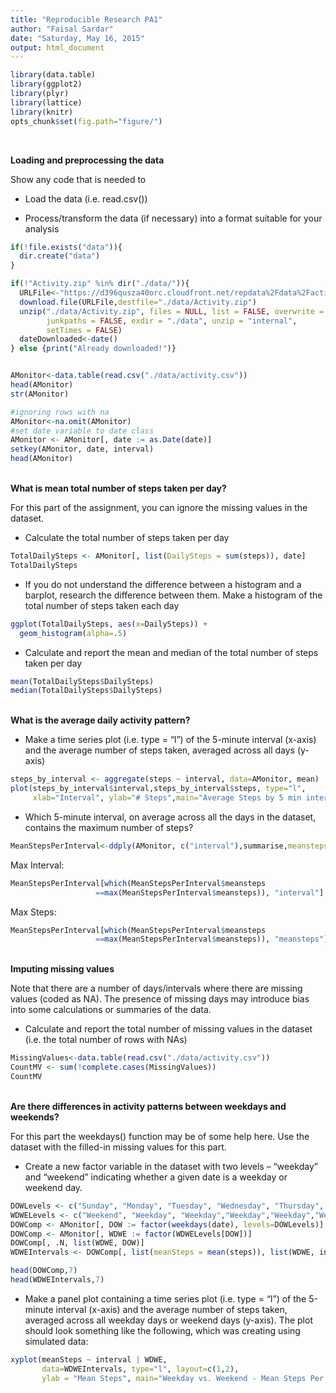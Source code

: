 ```yaml
---
title: "Reproducible Research PA1"
author: "Faisal Sardar"
date: "Saturday, May 16, 2015"
output: html_document
---
```

```r
library(data.table)
library(ggplot2)
library(plyr)
library(lattice)
library(knitr)
opts_chunk$set(fig.path="figure/")
```

<br>

**Loading and preprocessing the data**

Show any code that is needed to

- Load the data (i.e. read.csv())

- Process/transform the data (if necessary) into a format suitable for your analysis

```r
if(!file.exists("data")){
  dir.create("data")
}

if(!"Activity.zip" %in% dir("./data/")){
  URLFile<-"https://d396qusza40orc.cloudfront.net/repdata%2Fdata%2Factivity.zip"
  download.file(URLFile,destfile="./data/Activity.zip")
  unzip("./data/Activity.zip", files = NULL, list = FALSE, overwrite = TRUE,
        junkpaths = FALSE, exdir = "./data", unzip = "internal",
        setTimes = FALSE)
  dateDownloaded<-date()
} else {print("Already downloaded!")}


AMonitor<-data.table(read.csv("./data/activity.csv"))
head(AMonitor)
str(AMonitor)

#ignoring rows with na
AMonitor<-na.omit(AMonitor)
#set date variable to date class
AMonitor <- AMonitor[, date := as.Date(date)]
setkey(AMonitor, date, interval)
head(AMonitor)
```
<br>
**What is mean total number of steps taken per day?**

For this part of the assignment, you can ignore the missing values in the dataset.

- Calculate the total number of steps taken per day
```r
TotalDailySteps <- AMonitor[, list(DailySteps = sum(steps)), date]
TotalDailySteps
```

- If you do not understand the difference between a histogram and a barplot, research the difference between them. Make a histogram of the total number of steps taken each day
```r
ggplot(TotalDailySteps, aes(x=DailySteps)) +
  geom_histogram(alpha=.5)
```

- Calculate and report the mean and median of the total number of steps taken per day
```r
mean(TotalDailySteps$DailySteps)
median(TotalDailySteps$DailySteps)
```

<br>
**What is the average daily activity pattern?**

- Make a time series plot (i.e. type = "l") of the 5-minute interval (x-axis) and the average number of steps taken, averaged across all days (y-axis)
```r
steps_by_interval <- aggregate(steps ~ interval, data=AMonitor, mean)
plot(steps_by_interval$interval,steps_by_interval$steps, type="l", 
     xlab="Interval", ylab="# Steps",main="Average Steps by 5 min intervals")
```

- Which 5-minute interval, on average across all the days in the dataset, contains the maximum number of steps?

```r
MeanStepsPerInterval<-ddply(AMonitor, c("interval"),summarise,meansteps = mean(steps))
```

Max Interval:
```r
MeanStepsPerInterval[which(MeanStepsPerInterval$meansteps
                   ==max(MeanStepsPerInterval$meansteps)), "interval"]
```
Max Steps:
```r
MeanStepsPerInterval[which(MeanStepsPerInterval$meansteps
                   ==max(MeanStepsPerInterval$meansteps)), "meansteps"]
```

<br>
**Imputing missing values**

Note that there are a number of days/intervals where there are missing values (coded as NA). The presence of missing days may introduce bias into some calculations or summaries of the data.

- Calculate and report the total number of missing values in the dataset (i.e. the total number of rows with NAs)
```r
MissingValues<-data.table(read.csv("./data/activity.csv"))
CountMV <- sum(!complete.cases(MissingValues))
CountMV
```

<br>
**Are there differences in activity patterns between weekdays and weekends?**

For this part the weekdays() function may be of some help here. Use the dataset with the filled-in missing values for this part.

- Create a new factor variable in the dataset with two levels -- "weekday" and "weekend" indicating whether a given date is a weekday or weekend day.

```r
DOWLevels <- c("Sunday", "Monday", "Tuesday", "Wednesday", "Thursday", "Friday", "Saturday")
WDWELevels <- c("Weekend", "Weekday", "Weekday","Weekday","Weekday","Weekday","Weekday","Weekend")
DOWComp <- AMonitor[, DOW := factor(weekdays(date), levels=DOWLevels)]
DOWComp <- AMonitor[, WDWE := factor(WDWELevels[DOW])]
DOWComp[, .N, list(WDWE, DOW)]
WDWEIntervals <- DOWComp[, list(meanSteps = mean(steps)), list(WDWE, interval)]
```
```r
head(DOWComp,7)
head(WDWEIntervals,7)
```

- Make a panel plot containing a time series plot (i.e. type = "l") of the 5-minute interval (x-axis) and the average number of steps taken, averaged across all weekday days or weekend days (y-axis). The plot should look something like the following, which was creating using simulated data:

```r
xyplot(meanSteps ~ interval | WDWE, 
       data=WDWEIntervals, type="l", layout=c(1,2), 
       ylab = "Mean Steps", main="Weekday vs. Weekend - Mean Steps Per 5-Minute Interval")
```